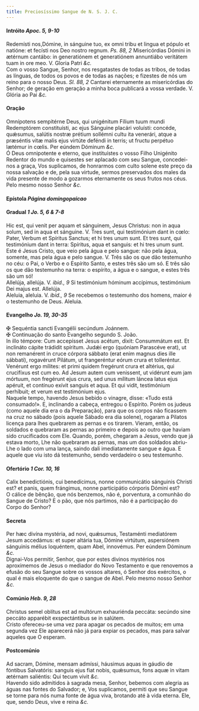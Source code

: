 ```yaml
---
title: Preciosíssimo Sangue de N. S. J. C.
---
```



<h4 class="text-center">Intróito <em>Apoc. 5, 9-10</em></h4>
<div class="container-fluid">
<div class="row">
<div class="col-6 dropcaps text-justify">
Redemísti nos,Dómine, in sánguine tuo, ex omni tribu et lingua et pópulo et natióne: et fecísti nos Deo nostro regnum. <em>Ps. 88, 2</em> Misericórdias Dómini in ætérnum cantábo: in generatiónem et generatiónem annuntiábo veritátem tuam in ore meo.
V. Gloria Patri <em>&c.</em>
</div>
<div class="col-6 dropcaps text-justify">
Com o vosso Sangue, Senhor, nos resgatastes de todas as tribos, de todas as línguas, de todos os povos e de todas as nações; e fizestes de nós um reino para o nosso Deus. <em>Sl. 88, 2</em> Cantarei eternamente as misericórdias do Senhor; de geração em geração a minha boca publicará a vossa verdade.
V. Glória ao Pai <em>&c.</em>
</div>
</div>
</div>

<h4 class="text-center">Oração</h4>
<div class="container-fluid">
<div class="row">
<div class="col-6 dropcaps text-justify">
Omnípotens sempitérne Deus, qui unigénitum Fílium tuum mundi Redemptórem constituísti, ac ejus Sánguine placári voluísti: concéde, quǽsumus, salútis nostræ prétium sollémni cultu ita venerári, atque a præséntis vitæ malis ejus virtúte deféndi in terris; ut fructu perpétuo lætémur in cœlis. Per eúndem Dóminum <em>&c.</em>
</div>
<div class="col-6 dropcaps text-justify">
Ó Deus omnipotente e eterno, que instituístes o vosso Filho Unigénito Redentor do mundo e quisestes ser aplacado com seu Sangue, concedei-nos a graça, Vos suplicamos, de honrarmos com culto solene este preço da nossa salvação e de, pela sua virtude, sermos preservados dos males da vida presente de modo a gozarmos eternamente os seus frutos nos céus. Pelo mesmo nosso Senhor <em>&c.</em>
</div>
</div>
</div>

<h4 class="text-center">Epístola <em>Página domingopaicao</em></h4>

<h4 class="text-center">Gradual <em>1 Jo. 5, 6 & 7-8</em></h4>
<div class="container-fluid">
<div class="row">
<div class="col-6 dropcaps text-justify">
Hic est, qui venit per aquam et sánguinem, Jesus Christus: non in aqua solum, sed in aqua et sánguine. V. Tres sunt, qui testimónium dant in cœlo: Pater, Verbum et Spíritus Sanctus; et hi tres unum sunt. Et tres sunt, qui testimónium dant in terra: Spíritus, aqua et sanguis: et hi tres unum sunt.
</div>
<div class="col-6 dropcaps text-justify">
Este é Jesus Cristo, que veio pela água e pelo sangue: não pela água, somente, mas pela água e pelo sangue. V. Três são os que dão testemunho no céu: o Pai, o Verbo e o Espírito Santo, e estes três são um só. E três são os que dão testemunho na terra: o espírito, a água e o sangue, e estes três são um só!
</div>
<div class="col-6 text-justify">
Allelúja, allelúja. V. <em>ibid., 9</em> Si testimónium hóminum accípimus, testimónium Dei majus est. Allelúja.
</div>
<div class="col-6 text-justify">
Aleluia, aleluia. V. <em>ibid., 9</em> Se recebemos o testemunho dos homens, maior é o testemunho de Deus. Aleluia.
</div>
</div>
</div>

<h4 class="text-center">Evangelho <em>Jo. 19, 30-35</em></h4>
<div class="container-fluid">
<div class="row">
<div class="col-6 text-justify">
<span class="text-danger">&#10016;</span> Sequéntia sancti Evangélii secúndum Joánnem.
</div>
<div class="col-6 text-justify">
<span class="text-danger">&#10016;</span> Continuação do santo Evangelho segundo S. João.
</div>
<div class="col-6 dropcaps text-justify">
In illo témpore: Cum accepísset Jesus acétum, dixit: Consummátum est. Et inclináto cápite trádidit spíritum. Judǽi ergo (quóniam Parascéve erat), ut non remanérent in cruce córpora sábbato (erat enim magnus dies ille sábbati), rogavérunt Pilátum, ut frangeréntur eórum crura et tolleréntur. Venérunt ergo mílites: et primi quidem fregérunt crura et altérius, qui crucifíxus est cum eo. Ad Jesum autem cum venissent, ut vidérunt eum jam mórtuum, non fregérunt ejus crura, sed unus mílitum láncea latus ejus apéruit, et contínuo exívit sanguis et aqua. Et qui vidit, testimónium perhíbuit; et verum est testimónium ejus.
</div>
<div class="col-6 dropcaps text-justify">
Naquele tempo, havendo Jesus bebido o vinagre, disse: «Tudo está consumado!». E, inclinando a cabeça, entregou o Espírito. Porém os judeus (como aquele dia era o da Preparação), para que os corpos não ficassem na cruz no sábado (pois aquele Sábado era dia solene), rogaram a Pilatos licença para lhes quebrarem as pernas e os tirarem. Vieram, então, os soldados e quebraram as pernas ao primeiro e depois ao outro que haviam sido crucificados com Ele. Quando, porém, chegaram a Jesus, vendo que já estava morto, Lhe não quebraram as pernas, mas um dos soldados abriu-Lhe o lado com uma lança, saindo dali imediatamente sangue e água. E aquele que viu isto dá testemunho, sendo verdadeiro o seu testemunho.
</div>
</div>
</div>

<h4 class="text-center">Ofertório <em>1 Cor. 10, 16</em></h4>
<div class="container-fluid">
<div class="row">
<div class="col-6 dropcaps text-justify">
Calix benedictiónis, cui benedícimus, nonne communicátio sánguinis Christi est? et panis, quem frángimus, nonne participátio córporis Dómini est?
</div>
<div class="col-6 dropcaps text-justify">
O cálice de bênção, que nós benzemos, não é, porventura, a comunhão do Sangue de Cristo? E o pão, que nós partimos, não é a participação do Corpo do Senhor?
</div>
</div>
</div>

<h4 class="text-center">Secreta</h4>
<div class="container-fluid">
<div class="row">
<div class="col-6 dropcaps text-justify">
Per hæc divína mystéria, ad novi, quǽsumus, Testaménti mediatórem Jesum accedámus: et super altária tua, Dómine virtútum, aspersiónem sánguinis mélius loquéntem, quam Abel, innovémus. Per eúndem Dóminum <em>&c.</em>
</div>
<div class="col-6 dropcaps text-justify">
Dignai-Vos permitir, Senhor, que por estes divinos mystérios nos aproximemos de Jesus o mediador do Novo Testamento e que renovemos a efusão do seu Sangue sobre os vossos altares, ó Senhor dos exércitos, o qual é mais eloquente do que o sangue de Abel. Pelo mesmo nosso Senhor <em>&c.</em>
</div>
</div>
</div>

<h4 class="text-center">Comúnio <em>Heb. 9, 28</em></h4>
<div class="container-fluid">
<div class="row">
<div class="col-6 dropcaps text-justify">
Christus semel oblítus est ad multórum exhauriénda peccáta: secúndo sine peccáto apparébit exspectántibus se in salútem.
</div>
<div class="col-6 dropcaps text-justify">
Cristo ofereceu-se uma vez para apagar os pecados de muitos; em uma segunda vez Ele aparecerá não já para expiar os pecados, mas para salvar aqueles que O esperam.
</div>
</div>
</div>

<h4 class="text-center">Postcomúnio</h4>
<div class="container-fluid">
<div class="row">
<div class="col-6 dropcaps text-justify">
Ad sacram, Dómine, mensam admíssi, háusimus aquas in gáudio de fóntibus Salvatóris: sanguis ejus fiat nobis, quǽsumus, fons aquæ in vitam ætérnam saliéntis: Qui tecum vivit <em>&c.</em>
</div>
<div class="col-6 dropcaps text-justify">
Havendo sido admitidos à sagrada mesa, Senhor, bebemos com alegria as águas nas fontes do Salvador; e, Vos suplicamos, permiti que seu Sangue se torne para nós numa fonte de água viva, brotando até à vida eterna. Ele, que, sendo Deus, vive e reina <em>&c.</em>
</div>
</div>
</div>
